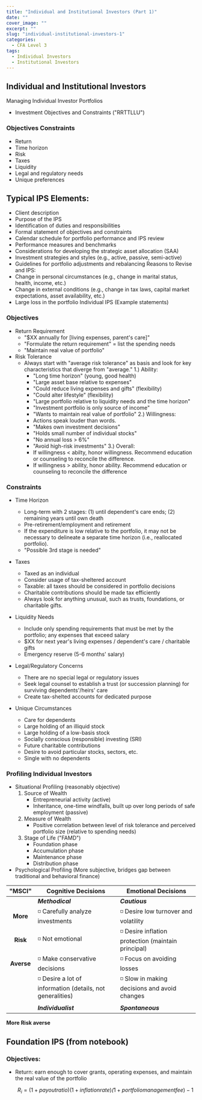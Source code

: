 ---
title: "Individual and Institutional Investors (Part 1)"
date: ""
cover_image: ""
excerpt: ""
slug: "individual-institutional-investors-1"
categories:
  - CFA Level 3
tags:
  - Individual Investors
  - Institutional Investors
---

## Individual and Institutional Investors

Managing Individual Investor Portfolios

- Investment Objectives and Constraints ("RRTTLLU")

### Objectives Constraints

- Return
- Time horizon
- Risk
- Taxes
- Liquidity
- Legal and regulatory needs
- Unique preferences

## Typical IPS Elements:

- Client description
- Purpose of the IPS
- Identification of duties and responsibilities
- Formal statement of objectives and constraints
- Calendar schedule for portfolio performance and IPS review
- Performance measures and benchmarks
- Considerations for developing the strategic asset allocation (SAA)
- Investment strategies and styles (e.g., active, passive, semi-active)
- Guidelines for portfolio adjustments and rebalancing
  Reasons to Revise and IPS:
- Change in personal circumstances (e.g., change in marital status, health, income, etc.)
- Change in external conditions (e.g., change in tax laws, capital market expectations, asset availability, etc.)
- Large loss in the portfolio
  Individual IPS (Example statements)

### Objectives

- Return Requirement
  - "$XX annually for [living expenses, parent's care]"
  - "Formulate the return requirement" = list the spending needs
  - "Maintain real value of portfolio"
- Risk Tolerance
  - Always start with "average risk tolerance" as basis and look for key characteristics that diverge from "average."
    1.) Ability:
    - "Long time horizon" (young, good health)
    - "Large asset base relative to expenses"
    - "Could reduce living expenses and gifts" (flexibility)
    - "Could alter lifestyle" (flexibility)
    - "Large portfolio relative to liquidity needs and the time horizon"
    - "Investment portfolio is only source of income"
    - "Wants to maintain real value of portfolio"
      2.) Willingness:
    - Actions speak louder than words.
    - "Makes own investment decisions"
    - "Holds small number of individual stocks"
    - "No annual loss > 6%"
    - "Avoid high-risk investments"
      3.) Overall:
    - If willingness < abilty, honor willingness. Recommend education or counseling to reconcile the difference.
    - If willingness > ability, honor ability. Recommend education or counseling to reconcile the difference

### Constraints

- Time Horizon

  - Long-term with 2 stages: (1) until dependent's care ends; (2) remaining years until own death
  - Pre-retirement/employment and retirement
  - If the expenditure is low relative to the portfolio, it may not be necessary to delineate a separate time horizon (i.e.,
    reallocated portfolio).
  - "Possible 3rd stage is needed"

- Taxes

  - Taxed as an individual
  - Consider usage of tax-sheltered account
  - Taxable: all taxes should be considered in portfolio decisions
  - Charitable contributions should be made tax efficiently
  - Always look for anything unusual, such as trusts, foundations, or charitable gifts.

- Liquidity Needs

  - Include only spending requirements that must be met by the portfolio; any expenses that exceed salary
  - $XX for next year's living expenses / dependent's care / charitable gifts
  - Emergency reserve (5-6 months' salary)

- Legal/Regulatory Concerns

  - There are no special legal or regulatory issues
  - Seek legal counsel to establish a trust (or succession planning) for surviving dependents'/heirs' care
  - Create tax-shelted accounts for dedicated purpose

- Unique Circumstances

  - Care for dependents
  - Large holding of an illiquid stock
  - Large holding of a low-basis stock
  - Socially conscious (responsible) investing (SRI)
  - Future charitable contributions
  - Desire to avoid particular stocks, sectors, etc.
  - Single with no dependents

### Profiling Individual Investors

- Situational Profiling (reasonably objective)
  1. Source of Wealth
     - Entrepreneurial activity (active)
     - Inheritance, one-time windfalls, built up over long periods of safe employment (passive)
  2. Measure of Wealth
     - Positive correlation between level of risk tolerance and perceived portfolio size (relative to spending needs)
  3. Stage of Life ("FAMD")
     - Foundation phase
     - Accumulation phase
     - Maintenance phase
     - Distribution phase
- Psychological Profiling (More subjective, bridges gap between traditional and behavioral finance)

|   "MSCI"   | Cognitive Decisions                                        | Emotional Decisions                                 |
| :--------: | ---------------------------------------------------------- | --------------------------------------------------- |
|            | **_Methodical_**                                           | **_Cautious_**                                      |
|  **More**  | ◽ Carefully analyze investments                           | ◽ Desire low turnover and volatility               |
|  **Risk**  | ◽ Not emotional                                           | ◽ Desire inflation protection (maintain principal) |
| **Averse** | ◽ Make conservative decisions                             | ◽ Focus on avoiding losses                         |
|            | ◽ Desire a lot of information (details, not generalities) | ◽ Slow in making decisions and avoid changes       |
|            |                                                            |                                                     |
|            | **_Individualist_**                                        | **_Spontaneous_**                                   |

**More Risk averse**

## Foundation IPS (from notebook)

### Objectives:

- Return: earn enough to cover grants, operating expenses, and maintain the real value of the portfolio

  $$ R_i = (1 + payout ratio)(1 + inflation rate) \dot (1 + portfolio management fee) - 1$$
